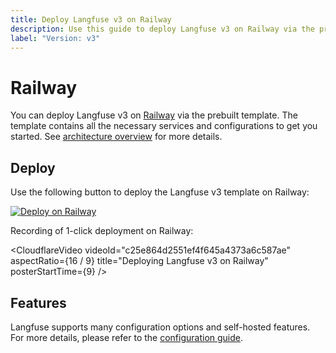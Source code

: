 ```yaml
---
title: Deploy Langfuse v3 on Railway
description: Use this guide to deploy Langfuse v3 on Railway via the prebuilt template.
label: "Version: v3"
---
```


# Railway

You can deploy Langfuse v3 on [Railway](https://railway.app/) via the prebuilt template.
The template contains all the necessary services and configurations to get you started.
See [architecture overview](/self-hosting#architecture) for more details.

## Deploy

Use the following button to deploy the Langfuse v3 template on Railway:

[![Deploy on Railway](https://railway.com/button.svg)](https://railway.app/template/exma_H?referralCode=513qqz)

Recording of 1-click deployment on Railway:

<CloudflareVideo
  videoId="c25e864d2551ef4f645a4373a6c587ae"
  aspectRatio={16 / 9}
  title="Deploying Langfuse v3 on Railway"
  posterStartTime={9}
/>

## Features

Langfuse supports many configuration options and self-hosted features.
For more details, please refer to the [configuration guide](/self-hosting/configuration).


<SelfHostFeatures />
